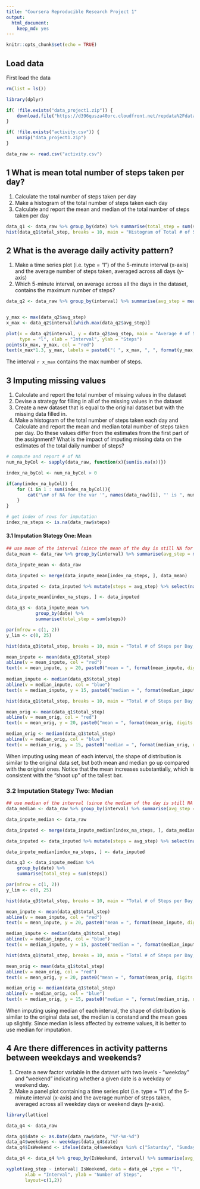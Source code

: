 ---
title: "Coursera Reproducible Research Project 1"
output: 
  html_document: 
    keep_md: yes
---

```{r setup, include=FALSE, fig.width = 9}
knitr::opts_chunk$set(echo = TRUE)
```

## Load data
First load the data 

```{r load data, message=FALSE}
rm(list = ls())

library(dplyr)

if( !file.exists("data_project1.zip")) {
    download.file("https://d396qusza40orc.cloudfront.net/repdata%2Fdata%2Factivity.zip", "data_project1.zip")
}

if( !file.exists("activity.csv")) {
    unzip("data_project1.zip")
}

data_raw <- read.csv("activity.csv")

```

## 1 What is mean total number of steps taken per day?
1. Calculate the total number of steps taken per day
2. Make a histogram of the total number of steps taken each day
3. Calculate and report the mean and median of the total number of steps taken per day

```{r question 1}

data_q1 <- data_raw %>% group_by(date) %>% summarise(total_step = sum(steps, na.rm = TRUE))
hist(data_q1$total_step, breaks = 10, main = "Histogram of Total # of Steps per Day", xlab = "# of Steps")

```

## 2 What is the average daily activity pattern?
1. Make a time series plot (i.e. type = "l") of the 5-minute interval (x-axis) and the average number of steps taken, averaged across all days (y-axis)
2. Which 5-minute interval, on average across all the days in the dataset, contains the maximum number of steps?

```{r question 2}

data_q2 <- data_raw %>% group_by(interval) %>% summarise(avg_step = mean(steps, na.rm = TRUE))


y_max <- max(data_q2$avg_step)
x_max <- data_q2$interval[which.max(data_q2$avg_step)]

plot(x = data_q2$interval, y = data_q2$avg_step, main = "Average # of Steps of 5-Minute Interval", 
     type = "l", xlab = "Interval", ylab = "Steps")
points(x_max, y_max, col = "red") 
text(x_max*1.3, y_max, labels = paste0("( ", x_max, ", ", format(y_max, digits = 4), " )" ))

```

The interval `r x_max` contains the max number of steps.

## 3 Imputing missing values
1. Calculate and report the total number of missing values in the dataset 
2. Devise a strategy for filling in all of the missing values in the dataset
3. Create a new dataset that is equal to the original dataset but with the missing data filled in.
4. Make a histogram of the total number of steps taken each day and Calculate and report the mean and median total number of steps taken per day. Do these values differ from the estimates from the first part of the assignment? What is the impact of imputing missing data on the estimates of the total daily number of steps?

``` {r question 3}
# compute and report # of NA
num_na_byCol <- sapply(data_raw, function(x){sum(is.na(x))})

index_na_byCol <- num_na_byCol > 0

if(any(index_na_byCol)) {
    for (i in 1 : sum(index_na_byCol)){
        cat("\n# of NA for the var '", names(data_raw)[i], "' is ", num_na_byCol[i], "\n", sep = "")
    }
}

# get index of rows for imputation
index_na_steps <- is.na(data_raw$steps)
```


#### 3.1 Imputation Stategy One: Mean
``` {r 3.0 prepare for imputation, fig.width = 9}
## use mean of the interval (since the mean of the day is still NA for a few days)
data_mean <- data_raw %>% group_by(interval) %>% summarise(avg_step = mean(steps, na.rm = TRUE))

data_inpute_mean <- data_raw

data_inputed <- merge(data_inpute_mean[index_na_steps, ], data_mean)

data_inputed <- data_inputed %>% mutate(steps = avg_step) %>% select(names(data_raw))

data_inpute_mean[index_na_steps, ] <- data_inputed

data_q3 <- data_inpute_mean %>% 
           group_by(date) %>% 
           summarise(total_step = sum(steps))

par(mfrow = c(1, 2))
y_lim <- c(0, 25)

hist(data_q3$total_step, breaks = 10, main = "Total # of Steps per Day, Original", xlab = "# of Steps", ylim = y_lim)

mean_inpute <- mean(data_q3$total_step)
abline(v = mean_inpute, col = "red")
text(x = mean_inpute, y = 20, paste0("mean = ", format(mean_inpute, digits =2)), col = "red")
     
median_inpute <- median(data_q3$total_step)
abline(v = median_inpute, col = "blue")
text(x = median_inpute, y = 15, paste0("median = ", format(median_inpute, digits =2)), col = "blue")

hist(data_q1$total_step, breaks = 10, main = "Total # of Steps per Day, Inputed", xlab = "# of Steps", ylim = y_lim)

mean_orig <- mean(data_q1$total_step)
abline(v = mean_orig, col = "red")
text(x = mean_orig, y = 20, paste0("mean = ", format(mean_orig, digits =2)), col = "red")

median_orig <- median(data_q1$total_step)
abline(v = median_orig, col = "blue")
text(x = median_orig, y = 15, paste0("median = ", format(median_orig, digits =2)), col = "blue")
```

When imputing using mean of each interval, the shape of distribution is similar to the original data set, but both mean and median go up compared with the original ones. Notice that the mean increases substantially, which is consistent with the "shoot up" of the tallest bar. 

### 3.2 Imputation Stategy Two: Median
``` {r 3.2 inpute with median, fig.width = 9}
## use median of the interval (since the median of the day is still NA for a few days)
data_median <- data_raw %>% group_by(interval) %>% summarise(avg_step = median(steps, na.rm = TRUE))

data_inpute_median <- data_raw

data_inputed <- merge(data_inpute_median[index_na_steps, ], data_median)

data_inputed <- data_inputed %>% mutate(steps = avg_step) %>% select(names(data_raw))

data_inpute_median[index_na_steps, ] <- data_inputed

data_q3 <- data_inpute_median %>% 
    group_by(date) %>% 
    summarise(total_step = sum(steps))

par(mfrow = c(1, 2))
y_lim <- c(0, 25)

hist(data_q3$total_step, breaks = 10, main = "Total # of Steps per Day, Inputed", xlab = "# of Steps", ylim = y_lim)

mean_inpute <- mean(data_q3$total_step)
abline(v = mean_inpute, col = "red")
text(x = mean_inpute, y = 20, paste0("mean = ", format(mean_inpute, digits =2)), col = "red")

median_inpute <- median(data_q3$total_step)
abline(v = median_inpute, col = "blue")
text(x = median_inpute, y = 15, paste0("median = ", format(median_inpute, digits =2)), col = "blue")

hist(data_q1$total_step, breaks = 10, main = "Total # of Steps per Day, Original", xlab = "# of Steps", ylim = y_lim)

mean_orig <- mean(data_q1$total_step)
abline(v = mean_orig, col = "red")
text(x = mean_orig, y = 20, paste0("mean = ", format(mean_orig, digits =2)), col = "red")

median_orig <- median(data_q1$total_step)
abline(v = median_orig, col = "blue")
text(x = median_orig, y = 15, paste0("median = ", format(median_orig, digits =2)), col = "blue")
```

When imputing using median of each interval, the shape of distribution is similar to the original data set, the median is constand and the mean goes up slightly. Since median is less affected by extreme values, it is better to use median for imputation.

## 4 Are there differences in activity patterns between weekdays and weekends?
1. Create a new factor variable in the dataset with two levels - "weekday" and "weekend" indicating whether a given date is a weekday or weekend day.
2. Make a panel plot containing a time series plot (i.e. type = "l") of the 5-minute interval (x-axis) and the average number of steps taken, averaged across all weekday days or weekend days (y-axis). 
```{r}
library(lattice)

data_q4 <- data_raw

data_q4$date <- as.Date(data_raw$date, "%Y-%m-%d")
data_q4$weekdays <- weekdays(data_q4$date)
data_q4$IsWeekend <- ifelse(data_q4$weekdays %in% c("Saturday", "Sunday"), "Weekend", "Weekday")

data_q4 <- data_q4 %>% group_by(IsWeekend, interval) %>% summarise(avg_step = mean(steps, na.rm = TRUE))

xyplot(avg_step ~ interval| IsWeekend, data = data_q4 ,type = "l",
       xlab = "Interval", ylab = "Number of Steps",
       layout=c(1,2))
```
